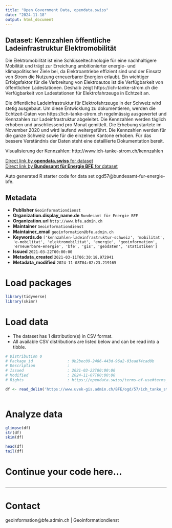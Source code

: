 ```yaml
---
title: "Open Government Data, opendata.swiss"
date: "2024-11-18"
output: html_document
---
```


## Dataset: Kennzahlen öffentliche Ladeinfrastruktur Elektromobilität

Die Elektromobilität ist eine Schlüsseltechnologie für eine nachhaltigere Mobilität und trägt zur Erreichung ambitionierter energie- und klimapolitischer Ziele bei, da Elektroantriebe effizient sind und der Einsatz von Strom die Nutzung erneuerbarer Energien erlaubt. Ein wichtiger Erfolgsfaktor für die Verbreitung von Elektroautos ist die Verfügbarkeit von öffentlichen Ladestationen. Deshalb zeigt https://ich-tanke-strom.ch die Verfügbarkeit von Ladestationen für Elektrofahrzeuge in Echtzeit an.

Die öffentliche Ladeinfrastruktur für Elektrofahrzeuge in der Schweiz wird stetig ausgebaut. Um diese Entwicklung zu dokumentieren, werden die Echtzeit-Daten von https://ich-tanke-strom.ch regelmässig ausgewertet und Kennzahlen zur Ladeinfrastruktur abgeleitet. Die Kennzahlen werden täglich erhoben und anschliessend pro Monat gemittelt. Die Erhebung startete im November 2020 und wird laufend weitergeführt. Die Kennzahlen werden für die ganze Schweiz sowie für die einzelnen Kantone erhoben. Für das bessere Verständnis der Daten steht eine detaillierte Dokumentation bereit.

Visualisierung der Kennzahlen: http://www.ich-tanke-strom.ch/kennzahlen

[Direct link by **opendata.swiss** for dataset](https://opendata.swiss/de/dataset/kennzahlen-offentliche-ladeinfrastruktur-elektromobilitat)<br>
[Direct link by **Bundesamt für Energie BFE** for dataset](https://www.ich-tanke-strom.ch/kennzahlen)

Auto generated R starter code for data set ogd57@bundesamt-fur-energie-bfe.

## Metadata

- **Publisher** `Geoinformationdienst`
- **Organization.display_name.de** `Bundesamt für Energie BFE`
- **Organization.url** `http://www.bfe.admin.ch`
- **Maintainer** `Geoinformationdienst`
- **Maintainer_email** `geoinformation@bfe.admin.ch`
- **Keywords.de** `['kennzahlen-ladeinfrastruktur-schweiz', 'mobilitat', 'e-mobilitat', 'elektromobilitat', 'energie', 'geoinformation', 'erneuerbare-energie', 'bfe', 'gis', 'geodaten', 'statistiken']`
- **Issued** `2021-03-22T00:00:00`
- **Metadata_created** `2021-03-11T06:30:18.972941`
- **Metadata_modified** `2024-11-08T04:02:23.219165`


# Load packages

```r

library(tidyverse)
library(skimr)

```

# Load data

-   The dataset has 1 distribution(s) in CSV format.
-   All available CSV distributions are listed below and can be read into a tibble.

```r

# Distribution 0
# Package_id               : 9b2bec09-2486-443d-96a2-03eadf4cad0b
# Description              : 
# Issued                   : 2021-03-22T00:00:00
# Modified                 : 2024-11-07T00:00:00
# Rights                   : https://opendata.swiss/terms-of-use#terms_by

df <- read_delim('https://www.uvek-gis.admin.ch/BFE/ogd/57/ich_tanke_strom_Kennzahlen_monatlich.csv')



```

# Analyze data

```r

glimpse(df)
str(df)
skim(df)

head(df)
tail(df)

```

# Continue your code here...

```r

```

------------------------------------------------------------------------

# Contact

geoinformation@bfe.admin.ch | Geoinformationdienst
